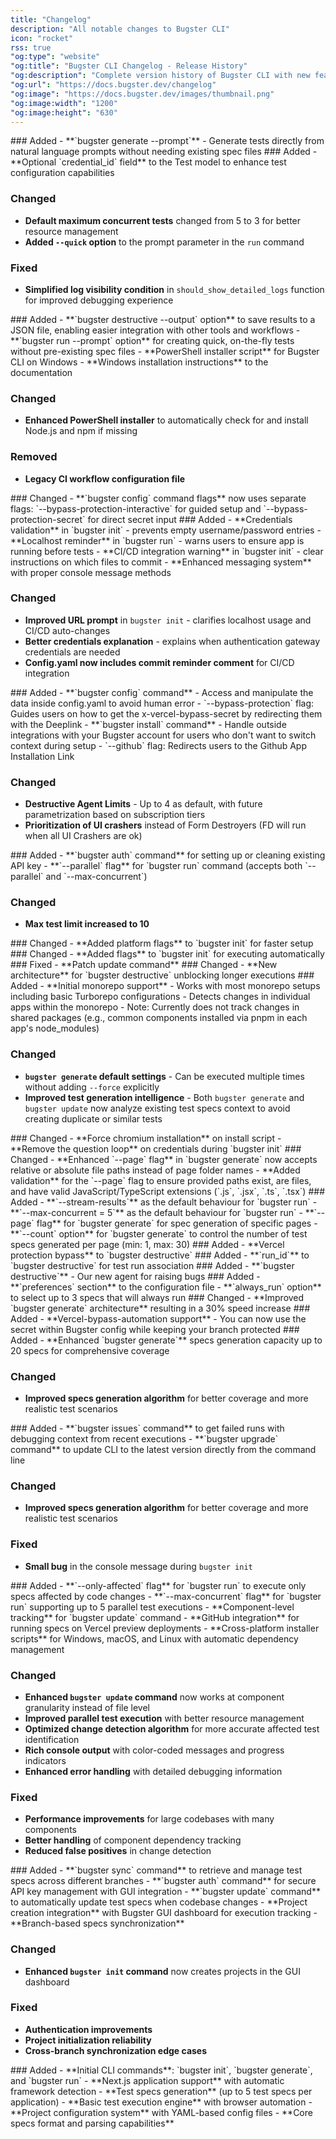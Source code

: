 ```yaml
---
title: "Changelog"
description: "All notable changes to Bugster CLI"
icon: "rocket"
rss: true
"og:type": "website"
"og:title": "Bugster CLI Changelog - Release History"
"og:description": "Complete version history of Bugster CLI with new features, bug fixes, and improvements. Track releases, updates, and deprecations."
"og:url": "https://docs.bugster.dev/changelog"
"og:image": "https://docs.bugster.dev/images/thumbnail.png"
"og:image:width": "1200"
"og:image:height": "630"
---
```

<Update label="v0.5.0" description="Latest Release">
  ### Added
  - **`bugster generate --prompt`** - Generate tests directly from natural language prompts without needing existing spec files
</Update>

<Update label="v0.4.13" description="Configuration & Resource Management">
  ### Added
  - **Optional `credential_id` field** to the Test model to enhance test configuration capabilities

  ### Changed
  - **Default maximum concurrent tests** changed from 5 to 3 for better resource management
  - **Added `--quick` option** to the prompt parameter in the `run` command

  ### Fixed
  - **Simplified log visibility condition** in `should_show_detailed_logs` function for improved debugging experience
</Update>

<Update label="v0.4.12" description="Output Options & Quick Tests">
  ### Added
  - **`bugster destructive --output` option** to save results to a JSON file, enabling easier integration with other tools and workflows
  - **`bugster run --prompt` option** for creating quick, on-the-fly tests without pre-existing spec files
  - **PowerShell installer script** for Bugster CLI on Windows
  - **Windows installation instructions** to the documentation

  ### Changed
  - **Enhanced PowerShell installer** to automatically check for and install Node.js and npm if missing

  ### Removed
  - **Legacy CI workflow configuration file**
</Update>

<Update label="v0.4.2" description="Configuration Command Updates">
  ### Changed
  - **`bugster config` command flags** now uses separate flags: `--bypass-protection-interactive` for guided setup and `--bypass-protection-secret` for direct secret input
</Update>

<Update label="v0.4.1" description="Validation & User Experience">
  ### Added
  - **Credentials validation** in `bugster init` - prevents empty username/password entries
  - **Localhost reminder** in `bugster run` - warns users to ensure app is running before tests
  - **CI/CD integration warning** in `bugster init` - clear instructions on which files to commit
  - **Enhanced messaging system** with proper console message methods

  ### Changed
  - **Improved URL prompt** in `bugster init` - clarifies localhost usage and CI/CD auto-changes
  - **Better credentials explanation** - explains when authentication gateway credentials are needed
  - **Config.yaml now includes commit reminder comment** for CI/CD integration
</Update>

<Update label="v0.3.30" description="Config & Install Commands">
  ### Added
  - **`bugster config` command** - Access and manipulate the data inside config.yaml to avoid human error
    - `--bypass-protection` flag: Guides users on how to get the x-vercel-bypass-secret by redirecting them with the Deeplink
  - **`bugster install` command** - Handle outside integrations with your Bugster account for users who don't want to switch context during setup
    - `--github` flag: Redirects users to the Github App Installation Link

  ### Changed
  - **Destructive Agent Limits** - Up to 4 as default, with future parametrization based on subscription tiers
  - **Prioritization of UI crashers** instead of Form Destroyers (FD will run when all UI Crashers are ok)
</Update>

<Update label="v0.3.26" description="Authentication & Parallel Execution">
  ### Added
  - **`bugster auth` command** for setting up or cleaning existing API key
  - **`--parallel` flag** for `bugster run` command (accepts both `--parallel` and `--max-concurrent`)

  ### Changed
  - **Max test limit increased to 10**
</Update>

<Update label="v0.3.25" description="Platform Flags">
  ### Changed
  - **Added platform flags** to `bugster init` for faster setup
</Update>

<Update label="v0.3.24" description="Automatic Execution">
  ### Changed
  - **Added flags** to `bugster init` for executing automatically
</Update>

<Update label="v0.3.23" description="Bug Fixes">
  ### Fixed
  - **Patch update command**
</Update>

<Update label="v0.3.22" description="Destructive Architecture">
  ### Changed
  - **New architecture** for `bugster destructive` unblocking longer executions
</Update>

<Update label="v0.3.21" description="Monorepo Support & Generation Improvements">
  ### Added
  - **Initial monorepo support**
    - Works with most monorepo setups including basic Turborepo configurations
    - Detects changes in individual apps within the monorepo
    - Note: Currently does not track changes in shared packages (e.g., common components installed via pnpm in each app's node_modules)

  ### Changed
  - **`bugster generate` default settings** - Can be executed multiple times without adding `--force` explicitly
  - **Improved test generation intelligence** - Both `bugster generate` and `bugster update` now analyze existing test specs context to avoid creating duplicate or similar tests
</Update>

<Update label="v0.3.20" description="Installation Improvements">
  ### Changed
  - **Force chromium installation** on install script
  - **Remove the question loop** on credentials during `bugster init`
</Update>

<Update label="v0.3.19" description="Page Flag Enhancement">
  ### Changed
  - **Enhanced `--page` flag** in `bugster generate` now accepts relative or absolute file paths instead of page folder names
  - **Added validation** for the `--page` flag to ensure provided paths exist, are files, and have valid JavaScript/TypeScript extensions (`.js`, `.jsx`, `.ts`, `.tsx`)
</Update>

<Update label="v0.3.15" description="Performance & Control Features">
  ### Added
  - **`--stream-results`** as the default behaviour for `bugster run`
  - **`--max-concurrent = 5`** as the default behaviour for `bugster run`
  - **`--page` flag** for `bugster generate` for spec generation of specific pages
  - **`--count` option** for `bugster generate` to control the number of test specs generated per page (min: 1, max: 30)
</Update>

<Update label="v0.3.14" description="Vercel Protection Bypass">
  ### Added
  - **Vercel protection bypass** to `bugster destructive`
</Update>

<Update label="v0.3.13" description="Test Run Association">
  ### Added
  - **`run_id`** to `bugster destructive` for test run association
</Update>

<Update label="v0.3.12" description="Destructive Agent">
  ### Added
  - **`bugster destructive`** - Our new agent for raising bugs
</Update>

<Update label="v0.3.11" description="Preferences & Always Run">
  ### Added
  - **`preferences` section** to the configuration file
  - **`always_run` option** to select up to 3 specs that will always run
</Update>

<Update label="v0.3.10" description="Performance Improvements">
  ### Changed
  - **Improved `bugster generate` architecture** resulting in a 30% speed increase
</Update>

<Update label="v0.3.9" description="Vercel Bypass Automation">
  ### Added
  - **Vercel-bypass-automation support** - You can now use the secret within Bugster config while keeping your branch protected
</Update>

<Update label="v0.3.7" description="Enhanced Generation Capacity">
  ### Added
  - **Enhanced `bugster generate`** specs generation capacity up to 20 specs for comprehensive coverage

  ### Changed
  - **Improved specs generation algorithm** for better coverage and more realistic test scenarios
</Update>

<Update label="v0.3.6" description="Issues & Upgrade Commands">
  ### Added
  - **`bugster issues` command** to get failed runs with debugging context from recent executions
  - **`bugster upgrade` command** to update CLI to the latest version directly from the command line

  ### Changed
  - **Improved specs generation algorithm** for better coverage and more realistic test scenarios

  ### Fixed
  - **Small bug** in the console message during `bugster init`
</Update>

<Update label="v0.3.0" description="Major Release - Affected Tests & Parallel Execution">
  ### Added
  - **`--only-affected` flag** for `bugster run` to execute only specs affected by code changes
  - **`--max-concurrent` flag** for `bugster run` supporting up to 5 parallel test executions
  - **Component-level tracking** for `bugster update` command
  - **GitHub integration** for running specs on Vercel preview deployments
  - **Cross-platform installer scripts** for Windows, macOS, and Linux with automatic dependency management

  ### Changed
  - **Enhanced `bugster update` command** now works at component granularity instead of file level
  - **Improved parallel test execution** with better resource management
  - **Optimized change detection algorithm** for more accurate affected test identification
  - **Rich console output** with color-coded messages and progress indicators
  - **Enhanced error handling** with detailed debugging information

  ### Fixed
  - **Performance improvements** for large codebases with many components
  - **Better handling** of component dependency tracking
  - **Reduced false positives** in change detection
</Update>

<Update label="v0.2.0" description="Sync, Auth & Update Commands">
  ### Added
  - **`bugster sync` command** to retrieve and manage test specs across different branches
  - **`bugster auth` command** for secure API key management with GUI integration
  - **`bugster update` command** to automatically update test specs when codebase changes
  - **Project creation integration** with Bugster GUI dashboard for execution tracking
  - **Branch-based specs synchronization**

  ### Changed
  - **Enhanced `bugster init` command** now creates projects in the GUI dashboard

  ### Fixed
  - **Authentication improvements**
  - **Project initialization reliability**
  - **Cross-branch synchronization edge cases**
</Update>

<Update label="v0.1.0" description="Initial Release">
  ### Added
  - **Initial CLI commands**: `bugster init`, `bugster generate`, and `bugster run`
  - **Next.js application support** with automatic framework detection
  - **Test specs generation** (up to 5 test specs per application)
  - **Basic test execution engine** with browser automation
  - **Project configuration system** with YAML-based config files
  - **Core specs format and parsing capabilities**
</Update>

[Unreleased]: https://github.com/Bugsterapp/bugster-cli/compare/v0.5.0...HEAD
[0.5.0]: https://github.com/Bugsterapp/bugster-cli/compare/v0.4.13...v0.5.0
[0.4.13]: https://github.com/Bugsterapp/bugster-cli/compare/v0.4.12...v0.4.13
[0.4.12]: https://github.com/Bugsterapp/bugster-cli/compare/v0.4.2...v0.4.12
[0.4.2]: https://github.com/Bugsterapp/bugster-cli/compare/v0.4.1...v0.4.2
[0.4.1]: https://github.com/Bugsterapp/bugster-cli/compare/v0.3.30...v0.4.1
[0.3.30]: https://github.com/Bugsterapp/bugster-cli/compare/v0.3.26...v0.3.30
[0.3.26]: https://github.com/Bugsterapp/bugster-cli/compare/v0.3.25...v0.3.26
[0.3.25]: https://github.com/Bugsterapp/bugster-cli/compare/v0.3.24...v0.3.25
[0.3.24]: https://github.com/Bugsterapp/bugster-cli/compare/v0.3.23...v0.3.24
[0.3.23]: https://github.com/Bugsterapp/bugster-cli/compare/v0.3.22...v0.3.23
[0.3.22]: https://github.com/Bugsterapp/bugster-cli/compare/v0.3.21...v0.3.22
[0.3.21]: https://github.com/Bugsterapp/bugster-cli/compare/v0.3.20...v0.3.21
[0.3.20]: https://github.com/Bugsterapp/bugster-cli/compare/v0.3.19...v0.3.20
[0.3.19]: https://github.com/Bugsterapp/bugster-cli/compare/v0.3.15...v0.3.19
[0.3.15]: https://github.com/Bugsterapp/bugster-cli/compare/v0.3.14...v0.3.15
[0.3.14]: https://github.com/Bugsterapp/bugster-cli/compare/v0.3.13...v0.3.14
[0.3.13]: https://github.com/Bugsterapp/bugster-cli/compare/v0.3.12...v0.3.13
[0.3.12]: https://github.com/Bugsterapp/bugster-cli/compare/v0.3.11...v0.3.12
[0.3.11]: https://github.com/Bugsterapp/bugster-cli/compare/v0.3.10...v0.3.11
[0.3.10]: https://github.com/Bugsterapp/bugster-cli/compare/v0.3.9...v0.3.10
[0.3.9]: https://github.com/Bugsterapp/bugster-cli/compare/v0.3.7...v0.3.9
[0.3.7]: https://github.com/Bugsterapp/bugster-cli/compare/v0.3.6...v0.3.7
[0.3.6]: https://github.com/Bugsterapp/bugster-cli/compare/v0.3.0...v0.3.6
[0.3.0]: https://github.com/Bugsterapp/bugster-cli/compare/v0.2.0...v0.3.0
[0.2.0]: https://github.com/Bugsterapp/bugster-cli/compare/v0.1.0...v0.2.0
[0.1.0]: https://github.com/Bugsterapp/bugster-cli/releases/tag/v0.1.0